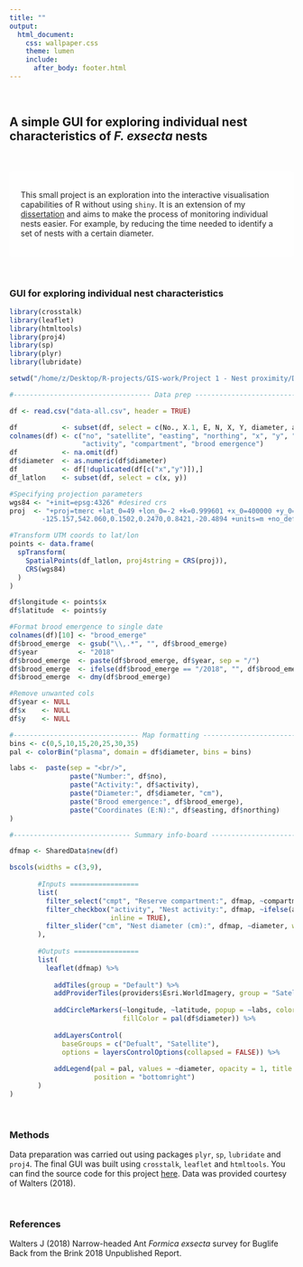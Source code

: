 ```yaml
---
title: ""
output:
  html_document:
    css: wallpaper.css
    theme: lumen
    include:
      after_body: footer.html
---
```


<br/>

## A simple GUI for exploring individual nest characteristics of *F. exsecta* nests

<br/>

<style>
div.results { background-color:#FFFFFF; border-radius: 5px; padding: 20px; opacity: 0.95;}
</style>

<div class = "results">

This small project is an exploration into the interactive visualisation capabilities of R without using `shiny`. It is an extension of my [dissertation](https://github.com/zibbini/projectPages/tree/master/additional_assets) and aims to make the process of monitoring individual nests easier. For example, by reducing the time needed to identify a set of nests with a certain diameter. 

</div>

<br/>

<div class = "results">

### GUI for exploring individual nest characteristics

```r
library(crosstalk)
library(leaflet)
library(htmltools)
library(proj4)
library(sp)
library(plyr)
library(lubridate)

setwd("/home/z/Desktop/R-projects/GIS-work/Project 1 - Nest proximity/Data/")

#---------------------------------- Data prep -----------------------------------------

df <- read.csv("data-all.csv", header = TRUE)

df           <- subset(df, select = c(No., X.1, E, N, X, Y, diameter, activity, cmpt, Brood.recorded.2018))
colnames(df) <- c("no", "satellite", "easting", "northing", "x", "y", "diameter", 
                  "activity", "compartment", "brood emergence")
df           <- na.omit(df)
df$diameter  <- as.numeric(df$diameter)
df           <- df[!duplicated(df[c("x","y")]),]
df_latlon    <- subset(df, select = c(x, y))

#Specifying projection parameters
wgs84 <- "+init=epsg:4326" #desired crs
proj  <- "+proj=tmerc +lat_0=49 +lon_0=-2 +k=0.999601 +x_0=400000 +y_0=-100000 +ellps=airy +towgs84=446.448, 
        -125.157,542.060,0.1502,0.2470,0.8421,-20.4894 +units=m +no_defs" #crs of UTM coords

#Transform UTM coords to lat/lon
points <- data.frame(
  spTransform(
    SpatialPoints(df_latlon, proj4string = CRS(proj)),
    CRS(wgs84)
  )
)

df$longitude <- points$x
df$latitude  <- points$y

#Format brood emergence to single date
colnames(df)[10] <- "brood_emerge"
df$brood_emerge  <- gsub("\\,.*", "", df$brood_emerge)
df$year          <- "2018"
df$brood_emerge  <- paste(df$brood_emerge, df$year, sep = "/")
df$brood_emerge  <- ifelse(df$brood_emerge == "/2018", "", df$brood_emerge)
df$brood_emerge  <- dmy(df$brood_emerge)

#Remove unwanted cols
df$year <- NULL
df$x    <- NULL
df$y    <- NULL

#------------------------------- Map formatting ----------------------------------------
bins <- c(0,5,10,15,20,25,30,35)
pal <- colorBin("plasma", domain = df$diameter, bins = bins)

labs <-  paste(sep = "<br/>",
               paste("Number:", df$no),
               paste("Activity:", df$activity),
               paste("Diameter:", df$diameter, "cm"),
               paste("Brood emergence:", df$brood_emerge),
               paste("Coordinates (E:N):", df$easting, df$northing)
)

#----------------------------- Summary info-board ---------------------------------------

dfmap <- SharedData$new(df)

bscols(widths = c(3,9),
       
       #Inputs =================
       list(
         filter_select("cmpt", "Reserve compartment:", dfmap, ~compartment),
         filter_checkbox("activity", "Nest activity:", dfmap, ~ifelse(activity == "ACTIVE", "Active", "Inactive"),
                         inline = TRUE),
         filter_slider("cm", "Nest diameter (cm):", dfmap, ~diameter, width = "100%")
       ),
       
       #Outputs ================
       list(
         leaflet(dfmap) %>% 
           
           addTiles(group = "Default") %>%
           addProviderTiles(providers$Esri.WorldImagery, group = "Satellite") %>%
           
           addCircleMarkers(~longitude, ~latitude, popup = ~labs, color = ~pal(df$diameter), 
                            fillColor = pal(df$diameter)) %>%
           
           addLayersControl(
             baseGroups = c("Defualt", "Satellite"),
             options = layersControlOptions(collapsed = FALSE)) %>%
           
           addLegend(pal = pal, values = ~diameter, opacity = 1, title = "Nest diameter (cm):",
                     position = "bottomright")
       )
)

```

</div>

<br/>

<style>
div.one { background-color:#FFFFFF; border-radius: 5px; padding: 20px; opacity: 0.85;}
</style>

<div class = "one">

### Methods

Data preparation was carried out using packages `plyr`, `sp`, `lubridate` and `proj4`. The final GUI was built using `crosstalk`, `leaflet` and `htmltools`. You can find the source code for this project [here](https://github.com/zibbini/minor_projects/blob/master/F.exsecta_analysis/R/Info_board.R). Data was provided courtesy of Walters (2018).

</div>

<br/>

<div class = "one">

### References

Walters J (2018) Narrow-headed Ant *Formica exsecta* survey for Buglife Back from the Brink 2018 Unpublished Report. 
</div>

